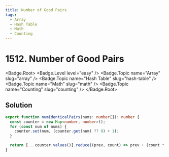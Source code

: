 ```yaml
---
title: Number of Good Pairs
tags:
  - Array
  - Hash Table
  - Math
  - Counting
---
```


# 1512. Number of Good Pairs

<Badge.Root>
  <Badge.Level level="easy" />
  <Badge.Topic name="Array" slug="array" />
  <Badge.Topic name="Hash Table" slug="hash-table" />
  <Badge.Topic name="Math" slug="math" />
  <Badge.Topic name="Counting" slug="counting" />
</Badge.Root>

## Solution

```typescript filename="solution.ts" copy
export function numIdenticalPairs(nums: number[]): number {
  const counter = new Map<number, number>();
  for (const num of nums) {
    counter.set(num, (counter.get(num) ?? 0) + 1);
  }

  return [...counter.values()].reduce((prev, count) => prev + (count * (count - 1)) / 2, 0);
}
```

<ProblemLink
  codingSite="leetcode"
  href="https://leetcode.com/problems/number-of-good-pairs"
  title="Number of Good Pairs"
/>
